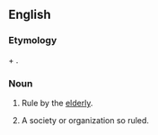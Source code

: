 ==English==

===Etymology===
{{etyl|grc|en}} {{term|γέρων||old man|tr=géros|lang=grc}} + {{term|-archy}}.

===Noun===
{{en-noun|~|geriarchies}}

# {{context|rare|uncountable|lang=en}} Rule by the [[elderly]].
# {{context|rare|countable|lang=en}} A society or organization so ruled.